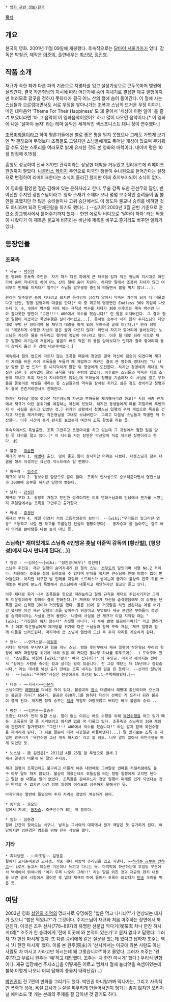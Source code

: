  * [[영화 관련 정보/한국]]

[[목차]]

== 개요 ==
한국의 영화. 2001년 11월 09일에 개봉했다. 후속작으로는 [[달마야 서울가자]]가 있다. 감독은 박철관, 제작은 [[이준익]], 출연배우는 [[박신양]], [[정진영]].

== 작품 소개 ==
재규가 속한 파가 다른 파의 기습으로 치명타를 입고 설상가상으로 큰두목마저 병원에 실려간다. 결국 작은형님의 지시에 따라 어딘가에 숨어 지내기로 결심한 재규 일행이지만 여러모로 갈곳을 정하지 못하다가 결국 어느 산의 절에 숨어 들어간다. 이 절에 사는 스님들과 으르렁대면서도 서로 우정을 쌓아나가는 조폭과 스님의 뜨거운 우정 이야기. 메인 테마음악 'Theme For Their Happiness' 도 꽤 좋아서 '세상에 이런 일이' 를 즐겨 보았더라면 '아 그 음악이 이 영화음악이었어?' 하고 많이 나오던 음악이다.[* 이 영화에 나온 '달마야 놀자' 라는 테마 음악은 세계적인 색소포니스트 대니 정이 연주했다.]

[[조폭미화물]]이라고 하여 평론가들에겐 별로 좋은 평을 받지 못했으나 그래도 가볍게 보기엔 딱 괜찮으며 무엇보다 조폭들도 그렇지만 스님들에게도 뛰어난 개성이 있으며 무거워질 수도 있는 스토리를 여러모로 밝게 유지한 것도 본 영화의 매력이다. 네이버 평은 10점 만점에 8.15점.

흥행도 성공하여 전국 370만 관객이라는 상당한 대박을 거두었고 헐리우드에 리메이크 판권까지 팔았다. [[니콜라스 케이지]] 주연으로 미국인 갱들이 수녀원으로 들어간다는 설정으로 변경하여 리메이크한다는 소식이 들리긴 했지만 어찌 흐지부지되어 소식이 없다.

이 영화를 촬영한 절은 김해에 있는 은하사라고 한다. 무술 감독 또한 관선무의 달인, 반야선원 주지인 광원스님이라고. 영화 소재가 소재다 보니 몇몇 보수적인 승려들이 좀 불만을 표했지만 더 많은 승려들이나 고위 승단에서도 이 정도야 불교나 승려를 비하한 것도 아니라며 되려 단체관람을 하기도 했다(...) --심지어 2003년 3월 군번 기준으로 훈련소 종교행사에서 틀어주기까지 했다-- 한편 에로틱 비디오로 '달마야 하자' 라는 짝퉁이 나왔다가 이 제목은 불교계 비하라는 비난에 제목을 바꾸고 줄거리도 바꾸던 일화가 있다.

== 등장인물 ==

=== 조폭측 ===
 * 재규 - [[박신양]]
 본 영화의 조폭측 주인공. 자기 파가 다른 파에게 큰 타격을 입자 작은 형님의 지시대로 어딘가에 숨어 지내기로 하여 어느 산의 절에 숨어 지낸다. 하지만 절에서 조용히 지내지 않고 여러모로 민폐를 끼쳐대기 일쑤[* 스님들 발우공양 중인데 떠들면서 밥을 먹지 않나...].

 원래는 일주일만 숨어 지내려고 했지만 움직임이 심상치 않아서 약속된 기간이 되자 더 머물겠다고 선언, 청명 일행과의 대결을 한다[* 이 중 최고의 명장면인 Endless 369 게임이 나오는데 3, 6, 9에서 박수를 쳐야 하는 규칙상 박수를 치다가 300 이후로는 계속 박수만 나와 참다못한 명천이 "그만!!!! 400에서 박수를 쳤습니다!" 란 말을 외쳐버린다. 그 결과 청명 일행이 이겼지만 묵언수행은 날아가버렸고...]. 좀처럼 승부가 나지 않자 주지스님의 제안대로 구멍 난 항아리에 물 채우기 대결을 하게 되어 우여곡절 끝에 이긴다.[* 원래 청명이 "깨끗하게 수행한 자신의 몸은 물과 다르지 않다" 라면서 자기가 항아리에 들어갔지만 노스님은 자신은 물을 채우라고 했기에 정답이 아니라고 했다. 이후 될 대로 되라 식으로 재규 일행이 이기는데 처음에는 불곰의 배로 막은 뒤 물을 담아보다가 안되자 결국 항아리째 들어 강까지 옮긴 후 강에 내던져버렸다.]

 계속해서 절의 법도에 따르지 않는 조폭들 때문에 청명은 결국 자신이 짐승이 되겠다며 재규가 자리를 비운 사이 조폭들을 두들겨 패 제압하고 재규는 결국 본 영화의 명대사인 "너 나랑 맞짱 한 번 뜨자" 를 나지막하게 말한 뒤 청명에게 도전한다. 하지만 청명에게 제대로 떡실신 당한 후 꼼짝없이 절의 규칙을 지킬 수밖에 없었다. 이후로는 스님들과 약속한 대로 조용히 지내고 특히 자신이 지시하지도 않았는데 부하들이 청명을 기습하자 이 사실을 알고 부하들을 몽둥이로 체벌을 내리는 등 스님들과의 약속을 칼처럼 지키고 싫은 정도 정이라고 청명과도 결국 츤츤거리면서도 친해진다.

 하지만 다음날 절에 찾아온 작은형님이 자신과 부하들을 제거해버리려 하고[* 사실 극중 전개에서 재규가 이런 분위기를 예감하는 복선이 있었다. 하지만 동생들에게 폐를 끼칠까봐 후반까지 이 사실을 숨기고 있었던 것.] 위기의 상황에서 청명스님 일행의 무력 개입으로 목숨을 건지고 자신을 제거하려던 작은형님을 그대로 보내버린다. 그리고 다음날 스님들과 작별한 뒤 하산한다. 이후 시간이 흘러 편지를 보냈는데 여전히 조폭 활동을 하는 듯.

 후속작에서도 특별출연. 조폭 그만두고 포장마차를 하고 있는데 그 과정에서 험한 일을 당한 듯 다리를 절고 있다.[* 이 다리를 저는 장면은 박신양이 직접 제의한 장면이라고 한다. [http://news.naver.com/main/read.nhn?mode=LSD&mid=sec&sid1=001&oid=073&aid=0000002067 #]]

 * 불곰 - [[박상면]]
 재규의 부하 1. [[해병대]] 출신. 덩치 좋고 힘이 장사지만 머리는 나쁘다. 대봉스님과 잠수 대결을 해서 이겼지만 요단강 익스프레스 탈 뻔했다. 

 * 왕구라 - [[김수로]]
 재규의 부하 2. 정보수집 담당으로 말이 많다. 조폭의 인사성으로 승부해준다면서 명천스님과 3000배 승부를 하지만 당연히 뻗는다. 

 * 날치 - [[강성진]]
 재규의 부하 3. 굉장히 거칠고 잔인한 성격이지만 이후 연화스님과의 만남에서 뭔가를 느꼈는지 후일담에서는 조폭을 그만두고 출가한다.

 * 막내 - [[홍경인]]
 재규의 부하 4. 제일 어려서 거의 고등학생같이 보인다. --[wiki:"우리들의 일그러진 영웅" 초등학교 시절 한 학교를 주름답던 전설의 캡짱이었다]-- 동자승과 잘 놀아주는 걸로 봐서 의외로 본바탕은 나쁜 놈이 아닌 듯. 

=== 스님측[* 재미있게도 스님측 4인방은 훗날 이준익 감독의 [황산벌], [평양성]에서 다시 만나게 된다(...)] ===
 * 청명 - ~~김유신~~[wiki: "정진영(배우)" 정진영]
 스님측 주인공. 재규 일행이 숨어지내게 된 절의 스님. [[선무도]]의 달인이며 서열 No.2 격이다. 처음에는 조폭을 절에 들여놓을 수 없다며 반대를 했지만 큰스님에 인해 어쩔수 없이 받아들인다. 하지만 허구한 날 민폐를 저질러 스트레스가 쌓이는데 급기야 불상의 왼쪽 귀를 뽀개놓는 바람에 분노가 폭발해서 큰스님에게 내쫓자고 제안하지만 설교만 듣고 만다.

 이후 제대로 화가 나서 조폭들을 힘으로 때려눕히고 절의 규칙을 제대로 주입시키지만 그래도 미운정이라도 정이라 결국 친해진다.[* 재규의 부하가 자신을 습격했음에도 이 상황을 난폭한 곰이 습격한 것이라 거짓말을 했다. 물론 10계 중 거짓말을 하면 안된다는 계를 어기긴 했지만 이건 재규 일행의 죄를 덮어주기 위함이고 무엇보다 재규 본인은 부하들이 청명을 습격하리라는 사실을 전혀 몰랐다. 나중에 사실을 안 재규가 이걸 지적할 때는 "[wiki: "거짓말은 하지 않는다" 거짓말 아니다. 니 부하 별명 불곰이라며?]" 라고 말하기도.] 이후 작은형님에게 제거당할 위기에 다른 스님들과 함께 무력 개입, 재규 일행과 함께 이들을 쓰러뜨린다. 마지막에 큰 스님이 열반에 드신 후 주지 자리를 계승하게 된다.

 * 현각 - ~~연개소문~~[[이원종]]
 커다란 덩치에 무시무시한 힘을 지닌 스님. 영화 후반부에서 재규 일행이 작은형님 무리의 함정에 빠져 매장당할 위기에 처해 있을 때 커다란 통나무 하나를 휘두르며(...) 도와주러 왔다. '스님들도 아침에 [wiki:"발기" 빠딱 섭니까]?' 의 주인공. 마지막 헤어지는 씬에서 "칼에는 사람을 죽이는 칼과 살리는 칼이 있습니다. 전 그걸 깨닫는 데 15년이나 걸렸습니다." 라는 대사를 봐선 출가 전에는 조폭 내지는 험한 일을 한 듯하다. --신라의 달밤에서-- ~~[wiki:"구마적"사실은 전생에서도 조선의 No.1 주먹패였었다.]~~

 * 대봉 - ~~거시기~~[[이문식]]
 스님이지만 [[해병대]]를 다녀온 적이 있다. 불곰과의 [[잠수]] 대결에서 해병대 출신이라며 으스대는 불곰과 기수[* 654기. 불곰은 680기.]를 밝히다 자신이 선배인 게 드러나 되려 불곰이 쫄게 된다. 하지만 정작 승부는 [[익사]] 위험도 아랑곳않고 버티던 바보 불곰의 승리...

 * 명천 - ~~김인문~~류승수
 초중반 대사가 전혀 없'''던''' 스님. 말이 없는 이유는 바로 수행을 위해 [[묵언수행]]을 하고 있기 때문. 조폭들이 말 좀 시켜보려고 하지만 입을 꾹 다물고 있다. 조폭측과 스님측의 369 게임에 관전자로 참가했다가 "그만!!!! 400에서 박수를 쳤습니다!" 라는 말과 함께 묵언수행을 깨버리게 된다. 그 뒤로 말문이 터져 시종일관 떠들어댄다(...) 말 많기로는 조폭 중 제일인 왕구라가 '묵언수행 그냥 계속 하시죠' 라고 할 정도. 너무 말이 많아서 묵언수행을 하게 되었던 듯.

 * 노스님 - 故 김인문[* 2011년 4월 25일 암 투병으로 별세.]
 재규 일행이 머물게 된 절의 주지승.

 재규 일행이 조폭인데도 불구하고 머물게 해준 대인배로 그야말로 민폐를 저질러댐에도 불구 아무 말도 하지 않았다. 불상이 깨졌는데도 호들갑을 떠는 청명 일행에게 고치면 된다고 말할 뿐 내쫓는 일이 없었다. 조폭들을 감싸주느라 청명 일행이 피해를 입게 되었다는 것은 반박할 수 없지만 이건 청명 일행이 여러모로 성숙하지 못해서인 듯. 

 마지막에는 열반에 들었으며 주지 자리는 청명이 계승하게 된다.

 * 동자승 - 권오민
 절에서 지내는 [[동자승]]. 축구선수가 되는 게 꿈이다.

 * 임화 - 임현경
 절에 간간히 찾아오는 비구니. 날치는 그녀와의 대화에서 뭔가 깨달은 듯 출가하게 된다. 여담이지만 임현경은 영화를 위해 진짜 삭발을 했다. 

=== 기타 ===
 * 츄리닝맨 - ~~타조알~~ 김영준.
 절에서 고시준비중인 고시생. 작중 내내 파랑색 츄리닝을 입고 지낸다. ~~[[하라는 공부는 안하고]]~~ L로드 들고서 이상한 기운이나 느끼고 다니는 듯. 마지막에 하산하는데 후일담 부분에서 택배에서 뛰쳐나와 "여기 두목 나오라 그래!!" 라는 말을 외친 것과 재규의 편지 내용을 보면 결국 시험에서 떨어진 후 냅다 재규의 파에 들어가 조폭이 되었다가 [[반송]] 크리를 먹은 듯.

== 여담 ==
2003년 영화 [[살인의 추억]]의 명대사로 유명해진 "밥은 먹고 다니냐?"가 연상되는 대사가 있으니 "밥은 먹었냐?"가 그것이다. 주지스님이 재규와 처음 마주하는 장면에서 툭 던진다. 이것은 조주 선사(778~897)의 유명한 선문답 끽다거(喫茶去 차나 한잔 하시게)의[* 조주가 한 승려에게 '전에 이곳에 와 본적이 있는가'고 묻자 없다고 답했다. 그러자 '차 한잔 마시게'했다. 또 다른 승려에게 같은 질문을 했는데 있다고 답하자 조주는 역시 '차 한잔 마시게' 했다. 이를 본 원주(院主)가 '선사께서는 이곳에 와본 사람도 아닌 사람도 차 마시고 가라고만 하시는데 왜 그렇습니까?'하고 물었다. 그러자 조주는 '원주!'하고 부르니 원주는 '예'하고 대답했다. 조주는 '차 한잔 마시게' 했다.] 우리식 변형이다. 재규 입장에선 주지스님을 어떻게든 어르고 뺨쳐서 절에 눌러앉을 속셈이였는데 불쑥 이렇게 나오니 어찌 답해야 좋을지 대략난감(...)

[[박인권]]이 전 7편의 만화를 그리기도 했다. 박인권 아니랄까봐 막나가는, 그리고 사족적인 폭력과 성애, 욕설 묘사가 눈살을 찌푸리게 만들어서인지 평가는 좋지 않지만 오리지널 에피소드 몇 개는 본래의 주제를 잘 담아낸 것 같기도 하다.
